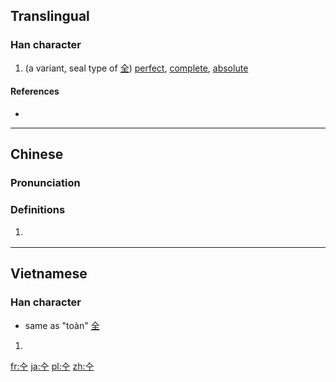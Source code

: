 {{also|仝}}
==Translingual==

===Han character===
{{Han char|rn=11|rad=入|as=03|sn=5|four=|canj=人一 (OM)|ids=⿱[[入]][[工]]}}

# (a variant, seal type of [[全]]) [[perfect]], [[complete]], [[absolute]]

====References====
* {{Han ref|kx=0126.030|hdz=10111.030|uh=34B0|ud=13488}}

----

==Chinese==
{{zh-forms}}

===Pronunciation===
{{zh-pron
|m=quán
|c=cyun4,zan2
|h=pfs=
|md=
|mn=
|w=
|mc=y
|oc=y
|cat=v,det,pron,pn
}}

===Definitions===
{{zh-hanzi}}

# {{cx|lang=zh|obsolete}} {{alternative form of|全}}

----

==Vietnamese==

===Han character===
{{vi-hantu|toàn|rs=入03}}
* same as "toàn" [[全]]

# {{defn|lang=vi|sort=入03}}

[[fr:㒰]]
[[ja:㒰]]
[[pl:㒰]]
[[zh:㒰]]